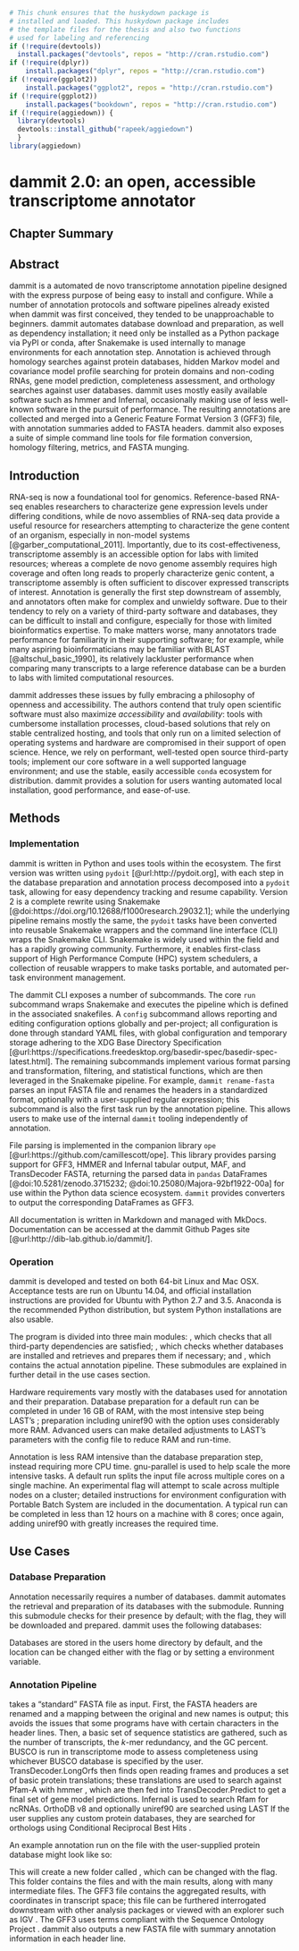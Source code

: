 ```r
# This chunk ensures that the huskydown package is
# installed and loaded. This huskydown package includes
# the template files for the thesis and also two functions
# used for labeling and referencing
if (!require(devtools))
  install.packages("devtools", repos = "http://cran.rstudio.com")
if (!require(dplyr))
    install.packages("dplyr", repos = "http://cran.rstudio.com")
if (!require(ggplot2))
    install.packages("ggplot2", repos = "http://cran.rstudio.com")
if (!require(ggplot2))
    install.packages("bookdown", repos = "http://cran.rstudio.com")
if (!require(aggiedown)) {
  library(devtools)
  devtools::install_github("rapeek/aggiedown")
  }
library(aggiedown)
```


# dammit 2.0: an open, accessible transcriptome annotator

\chaptermark {dammit annotator}

## Chapter Summary




## Abstract

dammit is a automated de novo transcriptome annotation pipeline designed with the express purpose of being easy to install and configure.
While a number of annotation protocols and software pipelines already existed when dammit was first conceived, they tended to be unapproachable to beginners.
dammit automates database download and preparation, as well as dependency installation; it need only be installed as a Python package via PyPI or conda, after Snakemake is used internally to manage environments for each annotation step.
Annotation is achieved through homology searches against protein databases, hidden Markov model and covariance model profile searching for protein domains and non-coding RNAs, gene model prediction, completeness
assessment, and orthology searches against user databases.
dammit uses mostly easily available software such as hmmer and Infernal, occasionally making use of less well-known software in the pursuit of performance.
The resulting annotations are collected and merged into a Generic Feature Format Version 3 (GFF3) file, with annotation summaries added to FASTA headers.
dammit also exposes a suite of simple command line tools for file formation conversion, homology filtering, metrics, and FASTA munging.

## Introduction

RNA-seq is now a foundational tool for genomics.
Reference-based RNA-seq enables researchers to characterize gene expression levels under differing conditions, while de novo assemblies of RNA-seq data provide a useful resource for researchers attempting to characterize the gene content of an organism, especially in non-model systems [@garber_computational_2011].
Importantly, due to its cost-effectiveness, transcriptome assembly is an accessible option for labs with limited resources; whereas a complete de novo genome assembly requires high coverage and often long reads to properly characterize genic content, a transcriptome assembly is often sufficient to discover expressed transcripts of interest.
Annotation is generally the first step downstream of assembly, and annotators often make for complex and unwieldy software.
Due to their tendency to rely on a variety of third-party software and databases, they can be difficult to install and configure, especially for those with limited bioinformatics expertise.
To make matters worse, many annotators trade performance for familiarity in their supporting software; for example, while many aspiring bioinformaticians may be familiar with BLAST [@altschul_basic_1990], its relatively lackluster performance when comparing many transcripts to a large reference database can be a burden to labs with limited computational resources. 

dammit addresses these issues by fully embracing a philosophy of openness and accessibility.
The authors contend that truly open scientific software must also maximize *accessibility* and *availability*: tools with cumbersome installation processes, cloud-based solutions that rely on stable centralized hosting, and tools that only run on a limited selection of operating systems and hardware are compromised in their support of open science.
Hence, we rely on performant, well-tested open source third-party tools; implement our core software in a well supported language environment; and use the stable, easily accessible `conda` ecosystem for distribution. 
dammit provides a solution for users wanting automated local installation, good performance, and ease-of-use.

## Methods

### Implementation

dammit is written in Python and uses tools within the ecosystem.
The first version was written using `pydoit` [@url:http://pydoit.org], with each step in the database preparation and annotation process decomposed into a `pydoit` task, allowing for easy dependency tracking and resume capability.
Version 2 is a complete rewrite using Snakemake [@doi:https://doi.org/10.12688/f1000research.29032.1]; while the underlying pipeline remains mostly the same, the `pydoit` tasks have been converted into reusable Snakemake wrappers and the command line interface (CLI) wraps the Snakemake CLI.
Snakemake is widely used within the field and has a rapidly growing community.
Furthermore, it enables first-class support of High Performance Compute (HPC) system schedulers, a collection of reusable wrappers to make tasks portable, and automated per-task environment management.

The dammit CLI exposes a number of subcommands.
The core `run` subcommand wraps Snakemake and executes the pipeline which is defined in the associated snakefiles.
A `config` subcommand allows reporting and editing configuration options globally and per-project; all configuration is done through standard YAML files, with global configuration and temporary storage adhering to the XDG Base Directory Specification [@url:https://specifications.freedesktop.org/basedir-spec/basedir-spec-latest.html].
The remaining subcommands implement various format parsing and transformation, filtering, and statistical functions, which are then leveraged in the Snakemake pipeline.
For example, `dammit rename-fasta` parses an input FASTA file and renames the headers in a standardized format, optionally with a user-supplied regular expression; this subcommand is also the first task run by the annotation pipeline.
This allows users to make use of the internal `dammit` tooling independently of annotation.

File parsing is implemented in the companion library `ope` [@url:https://github.com/camillescott/ope].
This library provides parsing support for GFF3, HMMER and Infernal tabular output, MAF, and TransDecoder FASTA, returning the parsed data in `pandas` DataFrames [@doi:10.5281/zenodo.3715232; @doi:10.25080/Majora-92bf1922-00a] for use within the Python data science ecosystem.
`dammit` provides converters to output the corresponding DataFrames as GFF3.

All documentation is written in Markdown and managed with MkDocs. Documentation can be accessed at the dammit Github Pages site [@url:http://dib-lab.github.io/dammit/].

### Operation

dammit is developed and tested on both 64-bit Linux and Mac OSX. Acceptance tests are run on
Ubuntu 14.04, and official installation instructions are provided for Ubuntu with Python 2.7 and
3.5. Anaconda is the recommended Python distribution, but system Python installations are also
usable.

The program is divided into three main modules: \texttt{dammit dependencies}, which checks
that all third-party dependencies are satisfied; \texttt{dammit databases}, which checks whether
databases are installed and retrieves and prepares them if necessary; and \texttt{dammit annotate},
which contains the actual annotation pipeline. These submodules are explained in further detail in the
use cases section.

Hardware requirements vary mostly with the databases used for annotation and their preparation.
Database preparation for a default run can be completed in under 16 GB of RAM, with the most
intensive step being LAST's \texttt{lastdb}; preparation including uniref90 with the \texttt{--full} 
option uses considerably more RAM. Advanced users can make detailed adjustments to LAST's 
parameters with the config file to reduce RAM and run-time.

Annotation is less RAM intensive than the database preparation step, instead requiring more CPU time. 
gnu-parallel \cite{tange_gnu_2011} is used to help scale the more intensive tasks. A default run splits the input file across multiple cores on a single
machine. An experimental \texttt{--n-nodes} flag will attempt to scale across multiple nodes on a cluster; detailed instructions for environment
configuration with Portable Batch System are included in the documentation. A typical
run can be completed in less than 12 hours on a machine with 8 cores; once again, adding uniref90 with 
\texttt{--full} greatly increases the required time.

## Use Cases

### Database Preparation

Annotation necessarily requires a number of databases. dammit automates the retrieval and 
preparation of its databases with the \texttt{dammit databases} submodule. Running this
submodule checks for their presence by default; with the \texttt{--install} flag, they will be
downloaded and prepared. dammit uses the following databases: 

\begin{itemize}
\item \textbf{Pfam-A}: Profile hidden markov models for searching protein domains with hmmer \cite{finn_pfam_2016}.
\item \textbf{Rfam}: Covariance models for searching RNA secondary structure with Infernal \cite{griffiths-jones_rfam:_2003}.
\item \textbf{OrthoDB}: Hierarchical collection of protein ortholog groups \cite{kriventseva_orthodb_2015}.
\item \textbf{BUSCO}: Collections of core genes for major domains of life. dammit can use metazoa, vertebrata, arthropoda, and eukaryota \cite{simao_busco:_2015}.
\item \textbf{uniref90}: A comprehensive collection of most known proteins clustered at 90\% sequence similarity \cite{suzek_uniref:_2007} Only downloaded when the
\texttt{--full} option is used.
\end{itemize}

Databases are stored in the users home directory by default,
and the location can be changed either with the \texttt{--database-dir} flag or by setting a 
\texttt{DAMMIT\textunderscore DB\textunderscore DIR} environment variable. 

### Annotation Pipeline

\texttt{dammit annotate} takes a "standard" FASTA file as input. First, the FASTA headers are renamed and a mapping between the original
and new names is output; this avoids the issues that some programs have with certain characters in the header lines. Then, a basic
set of sequence statistics are gathered, such as the number of transcripts, the $k$-mer redundancy, and the GC percent. BUSCO 
\cite{simao_busco:_2015} is run 
in transcriptome mode to assess completeness using whichever BUSCO database is specified by the user. 
TransDecoder.LongOrfs \cite{haas_novo_2013} then finds
open reading frames and produces a set of basic protein translations; these translations are used to search against Pfam-A with
hmmer \cite{durbin_biological_1998},
which are then fed into TransDecoder.Predict to get a final set of gene model predictions. Infernal \cite{nawrocki_infernal_2013} 
is used to search Rfam for ncRNAs.
OrthoDB v8 and optionally uniref90 are searched using LAST \cite{sheetlin_frameshift_2014,kielbasa_adaptive_2011}
If the user supplies any custom protein databases, they are searched for orthologs using Conditional Reciprocal Best Hits \cite{aubry_deep_2014}.

An example annotation run on the file \texttt{cdna.fa} with the user-supplied protein database \texttt{pep.fa} might look like so:

\texttt{dammit annotate cdna.fa --user-databases pep.fa --busco-group eukaryota --n\textunderscore threads 2}

This will create a new folder called \texttt{cdna.fa.dammit}, which can be changed with the \texttt{--output} flag.
This folder contains the files \texttt{cdna.fa.dammit.gff3} and \texttt{cdna.fa.dammit.fa}
with the main results, along with
many intermediate files. The GFF3 file contains the aggregated results, with coordinates in transcript space; this file
can be furthered interrogated downstream with other analysis packages or viewed with an explorer such as IGV \cite{robinson_integrative_2011}.
The GFF3 uses terms compliant with the Sequence Ontology Project \cite{eilbeck_sequence_2005}. dammit also outputs a new
FASTA file with summary annotation information in each header line. 

